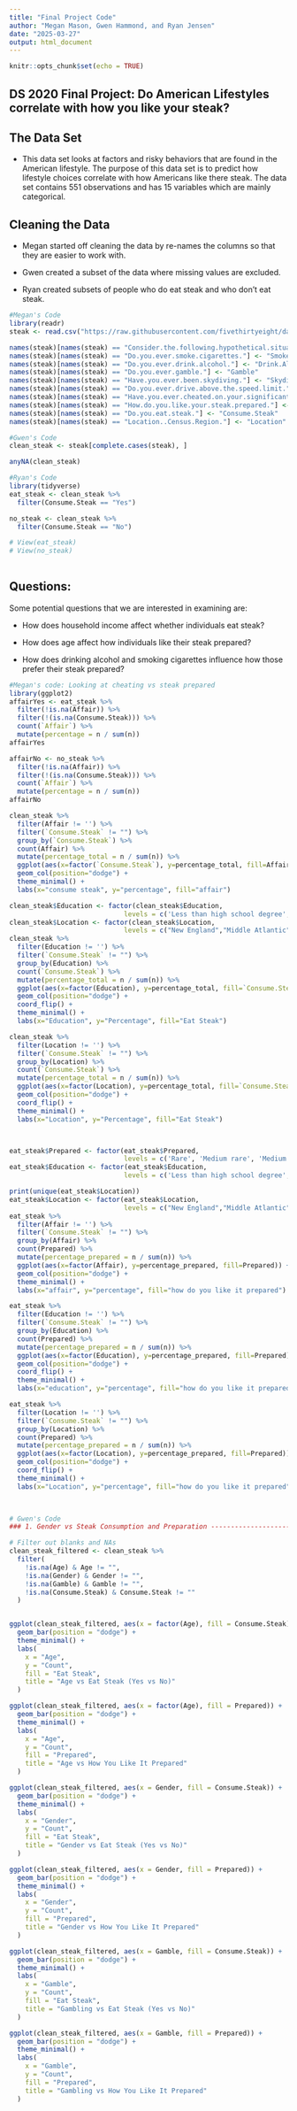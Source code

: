 ```yaml
---
title: "Final Project Code"
author: "Megan Mason, Gwen Hammond, and Ryan Jensen"
date: "2025-03-27"
output: html_document
---
```


```r
knitr::opts_chunk$set(echo = TRUE)
```

## DS 2020 Final Project: Do American Lifestyles correlate with how you like your steak?

## The Data Set

-   This data set looks at factors and risky behaviors that are found in the American lifestyle. The purpose of this data set is to predict how lifestyle choices correlate with how Americans like there steak. The data set contains 551 observations and has 15 variables which are mainly categorical.

## Cleaning the Data

-   Megan started off cleaning the data by re-names the columns so that they are easier to work with.

-   Gwen created a subset of the data where missing values are excluded.

-   Ryan created subsets of people who do eat steak and who don't eat steak.

```r
#Megan's Code 
library(readr)
steak <- read.csv("https://raw.githubusercontent.com/fivethirtyeight/data/refs/heads/master/steak-survey/steak-risk-survey.csv", stringsAsFactors = FALSE)

names(steak)[names(steak) == "Consider.the.following.hypothetical.situations...br.In.Lottery.A..you.have.a.50..chance.of.success..with.a.payout.of..100...br.In.Lottery.B..you.have.a.90..chance.of.success..with.a.payout.of..20...br..br.Assuming.you.have..10.to.bet..would.you.play.Lottery.A.or.Lottery.B."] <- "Lottery"
names(steak)[names(steak) == "Do.you.ever.smoke.cigarettes."] <- "Smoke.Cigarettes"
names(steak)[names(steak) == "Do.you.ever.drink.alcohol."] <- "Drink.Alcohol"
names(steak)[names(steak) == "Do.you.ever.gamble."] <- "Gamble"
names(steak)[names(steak) == "Have.you.ever.been.skydiving."] <- "Skydiving"
names(steak)[names(steak) == "Do.you.ever.drive.above.the.speed.limit."] <- "Speed"
names(steak)[names(steak) == "Have.you.ever.cheated.on.your.significant.other."] <- "Affair"
names(steak)[names(steak) == "How.do.you.like.your.steak.prepared."] <- "Prepared"
names(steak)[names(steak) == "Do.you.eat.steak."] <- "Consume.Steak"
names(steak)[names(steak) == "Location..Census.Region."] <- "Location"

```

```r
#Gwen's Code
clean_steak <- steak[complete.cases(steak), ]

anyNA(clean_steak)


```

```r
#Ryan's Code
library(tidyverse)
eat_steak <- clean_steak %>% 
  filter(Consume.Steak == "Yes")

no_steak <- clean_steak %>% 
  filter(Consume.Steak == "No")

# View(eat_steak)
# View(no_steak)
  
```

## Questions:

Some potential questions that we are interested in examining are:

-   How does household income affect whether individuals eat steak?

-   How does age affect how individuals like their steak prepared?

-   How does drinking alcohol and smoking cigarettes influence how those prefer their steak prepared?

```r
#Megan's code: Looking at cheating vs steak prepared
library(ggplot2)
affairYes <- eat_steak %>%
  filter(!is.na(Affair)) %>%
  filter(!(is.na(Consume.Steak))) %>%
  count(`Affair`) %>%
  mutate(percentage = n / sum(n))
affairYes

affairNo <- no_steak %>%
  filter(!is.na(Affair)) %>%
  filter(!(is.na(Consume.Steak))) %>%
  count(`Affair`) %>%
  mutate(percentage = n / sum(n))
affairNo

clean_steak %>%
  filter(Affair != '') %>%
  filter(`Consume.Steak` != "") %>%
  group_by(`Consume.Steak`) %>%
  count(Affair) %>%
  mutate(percentage_total = n / sum(n)) %>%
  ggplot(aes(x=factor(`Consume.Steak`), y=percentage_total, fill=Affair)) +
  geom_col(position="dodge") +
  theme_minimal() +
  labs(x="consume steak", y="percentage", fill="affair")

clean_steak$Education <- factor(clean_steak$Education, 
                             levels = c('Less than high school degree', 'High school degree', 'Some college or Associate degree', 'Bachelor degree', 'Graduate degree'))
clean_steak$Location <- factor(clean_steak$Location,
                             levels = c("New England","Middle Atlantic", "South Atlantic", "East North Central", "East South Central", "West South Central", "West North Central",  "Mountain", "Pacific", ""))
clean_steak %>%
  filter(Education != '') %>%
  filter(`Consume.Steak` != "") %>%
  group_by(Education) %>%
  count(`Consume.Steak`) %>%
  mutate(percentage_total = n / sum(n)) %>%
  ggplot(aes(x=factor(Education), y=percentage_total, fill=`Consume.Steak`)) +
  geom_col(position="dodge") +
  coord_flip() +
  theme_minimal() +
  labs(x="Education", y="Percentage", fill="Eat Steak")

clean_steak %>%
  filter(Location != '') %>%
  filter(`Consume.Steak` != "") %>%
  group_by(Location) %>%
  count(`Consume.Steak`) %>%
  mutate(percentage_total = n / sum(n)) %>%
  ggplot(aes(x=factor(Location), y=percentage_total, fill=`Consume.Steak`)) +
  geom_col(position="dodge") +
  coord_flip() +
  theme_minimal() +
  labs(x="Location", y="Percentage", fill="Eat Steak")



eat_steak$Prepared <- factor(eat_steak$Prepared, 
                             levels = c('Rare', 'Medium rare', 'Medium', 'Medium Well', 'Well'))
eat_steak$Education <- factor(eat_steak$Education, 
                             levels = c('Less than high school degree', 'High school degree', 'Some college or Associate degree', 'Bachelor degree', 'Graduate degree'))

print(unique(eat_steak$Location))
eat_steak$Location <- factor(eat_steak$Location,
                             levels = c("New England","Middle Atlantic", "South Atlantic", "East North Central", "East South Central", "West South Central", "West North Central",  "Mountain", "Pacific", ""))
eat_steak %>%
  filter(Affair != '') %>%
  filter(`Consume.Steak` != "") %>%
  group_by(Affair) %>%
  count(Prepared) %>%
  mutate(percentage_prepared = n / sum(n)) %>% 
  ggplot(aes(x=factor(Affair), y=percentage_prepared, fill=Prepared)) +
  geom_col(position="dodge") +
  theme_minimal() +
  labs(x="affair", y="percentage", fill="how do you like it prepared")

eat_steak %>%
  filter(Education != '') %>%
  filter(`Consume.Steak` != "") %>%
  group_by(Education) %>%
  count(Prepared) %>%
  mutate(percentage_prepared = n / sum(n)) %>% 
  ggplot(aes(x=factor(Education), y=percentage_prepared, fill=Prepared)) +
  geom_col(position="dodge") +
  coord_flip() +
  theme_minimal() +
  labs(x="education", y="percentage", fill="how do you like it prepared")

eat_steak %>%
  filter(Location != '') %>%
  filter(`Consume.Steak` != "") %>%
  group_by(Location) %>%
  count(Prepared) %>%
  mutate(percentage_prepared = n / sum(n)) %>% 
  ggplot(aes(x=factor(Location), y=percentage_prepared, fill=Prepared)) +
  geom_col(position="dodge") +
  coord_flip() +
  theme_minimal() +
  labs(x="Location", y="percentage", fill="how do you like it prepared")

 
```

```r
# Gwen's Code 
### 1. Gender vs Steak Consumption and Preparation --------------------------

# Filter out blanks and NAs
clean_steak_filtered <- clean_steak %>%
  filter(
    !is.na(Age) & Age != "",
    !is.na(Gender) & Gender != "",
    !is.na(Gamble) & Gamble != "",
    !is.na(Consume.Steak) & Consume.Steak != ""
  )


ggplot(clean_steak_filtered, aes(x = factor(Age), fill = Consume.Steak)) +
  geom_bar(position = "dodge") +
  theme_minimal() +
  labs(
    x = "Age",
    y = "Count",
    fill = "Eat Steak",
    title = "Age vs Eat Steak (Yes vs No)"
  )

ggplot(clean_steak_filtered, aes(x = factor(Age), fill = Prepared)) +
  geom_bar(position = "dodge") +
  theme_minimal() +
  labs(
    x = "Age",
    y = "Count",
    fill = "Prepared",
    title = "Age vs How You Like It Prepared"
  )

ggplot(clean_steak_filtered, aes(x = Gender, fill = Consume.Steak)) +
  geom_bar(position = "dodge") +
  theme_minimal() +
  labs(
    x = "Gender",
    y = "Count",
    fill = "Eat Steak",
    title = "Gender vs Eat Steak (Yes vs No)"
  )

ggplot(clean_steak_filtered, aes(x = Gender, fill = Prepared)) +
  geom_bar(position = "dodge") +
  theme_minimal() +
  labs(
    x = "Gender",
    y = "Count",
    fill = "Prepared",
    title = "Gender vs How You Like It Prepared"
  )

ggplot(clean_steak_filtered, aes(x = Gamble, fill = Consume.Steak)) +
  geom_bar(position = "dodge") +
  theme_minimal() +
  labs(
    x = "Gamble",
    y = "Count",
    fill = "Eat Steak",
    title = "Gambling vs Eat Steak (Yes vs No)"
  )

ggplot(clean_steak_filtered, aes(x = Gamble, fill = Prepared)) +
  geom_bar(position = "dodge") +
  theme_minimal() +
  labs(
    x = "Gamble",
    y = "Count",
    fill = "Prepared",
    title = "Gambling vs How You Like It Prepared"
  )
```
